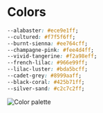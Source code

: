 
<Meta title="Design system/Colors" />

# Colors

```css
--alabaster: #ece9e1ff;
--cultured: #f7f5f6ff;
--burnt-sienna: #ee764cff;
--champagne-pink: #fee4d4ff;
--vivid-tangerine: #f2a98eff;
--french-lilac: #966e99ff;
--lilac-luster: #bda5bcff;
--cadet-grey: #8999aaff;
--black-coral: #425b71ff;
--silver-sand: #c2c7c2ff;
```

<img src={ColorPalette} alt="Color palette" />